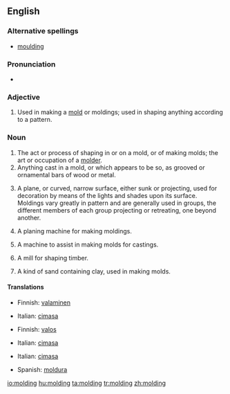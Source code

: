 ==English==

===Alternative spellings===
* [[moulding]] {{i|mainly UK}}

===Pronunciation===
* {{IPA|ˈmowldɪŋg}}

===Adjective===
{{en-adj|-}}

# Used in making a [[mold]] or moldings; used in shaping anything according to a pattern.

===Noun===
{{en-noun}}

# The act or process of shaping in or on a mold, or of making molds; the art or occupation of a [[molder]].
# Anything cast in a mold, or which appears to be so, as grooved or ornamental bars of wood or metal.
# {{architecture}} A plane, or curved, narrow surface, either sunk or projecting, used for decoration by means of the lights and shades upon its surface.  Moldings vary greatly in pattern and are generally used in groups, the different members of each group projecting or retreating, one beyond another.
# {{context|woodwork}} A planing machine for making moldings.
# {{context|founding}} A machine to assist in making molds for castings.
# {{context|milling}} A mill for shaping timber.
# {{context|founding}} A kind of sand containing clay, used in making molds.

====Translations====
{{trans-top|the act or process of shaping in a mold}}
* Finnish: [[valaminen]]
{{trans-mid}}
* Italian: [[cimasa]] {{f}}
{{trans-bottom}}

{{trans-top|anything cast in a mold}}
* Finnish: [[valos]]
{{trans-mid}}
* Italian: [[cimasa]] {{f}}
{{trans-bottom}}

{{trans-top|A decorative surface in architecture}}
* Italian: [[cimasa]] {{f}}
{{trans-mid}}
* Spanish: [[moldura]] {{f}}
{{trans-bottom}}

[[io:molding]]
[[hu:molding]]
[[ta:molding]]
[[tr:molding]]
[[zh:molding]]